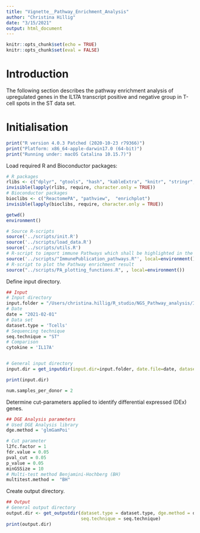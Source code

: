 ```yaml
---
title: "Vignette__Pathway_Enrichment_Analysis"
author: "Christina Hillig"
date: "3/15/2021"
output: html_document
---
```


```r
knitr::opts_chunk$set(echo = TRUE)
knitr::opts_chunk$set(eval = FALSE)
```

# Introduction
The following section describes the pathway enrichment analysis of upregulated genes in the IL17A transcript positive and negative group in T-cell spots in the ST data set. 

# Initialisation
```r
print("R version 4.0.3 Patched (2020-10-23 r79366)")
print("Platform: x86_64-apple-darwin17.0 (64-bit)")
print("Running under: macOS Catalina 10.15.7)")
```

Load required R and Bioconductor packages:
```r
# R packages
rlibs <- c("dplyr", "gtools", "hash", "kableExtra", "knitr", "stringr", "tibble", "xlsx")
invisible(lapply(rlibs, require, character.only = TRUE))
# Bioconductor packages
bioclibs <- c("ReactomePA", "pathview",  "enrichplot")
invisible(lapply(bioclibs, require, character.only = TRUE))

getwd()
environment()

# Source R-scripts
source('../scripts/init.R')
source('../scripts/load_data.R')
source('../scripts/utils.R')
# R-script to import immune Pathways which shall be highlighted in the publication
source('../scripts/"ImmunePublication_pathways.R"', local=environment())
# R-script to plot the Pathway enrichment result
source("../scripts/PA_plotting_functions.R", , local=environment())
```

Define input directory.
```r
## Input 
# Input directory 
input.folder = "/Users/christina.hillig/R_studio/NGS_Pathway_analysis/Input"
# Date
date = "2021-02-01"
# Data set 
dataset.type = 'Tcells'
# Sequencing technique
seq.technique = "ST"  
# Comparison
cytokine = 'IL17A'


# General input directory
input.dir = get_inputdir(input.dir=input.folder, date.file=date, dataset.type=dataset.type, seq.technique=seq.technique, comparison=cytokine)

print(input.dir)

num.samples_per_donor = 2
```
Determine cut-parameters applied to identify differential expressed (DEx) genes.
```r
## DGE Analysis parameters
# Used DGE Analysis library
dge.method = 'glmGamPoi'

# Cut parameter
l2fc.factor = 1
fdr.value = 0.05
pval_cut = 0.05
p_value = 0.05
minGSSize = 10
# Multi-test method Benjamini-Hochberg (BH)
multitest.method =  "BH" 

```
Create output directory.
```r
## Output
# General output directory
output.dir <- get_outputdir(dataset.type = dataset.type, dge.method = dge.method, 
                            seq.technique = seq.technique)
print(output.dir)
```
